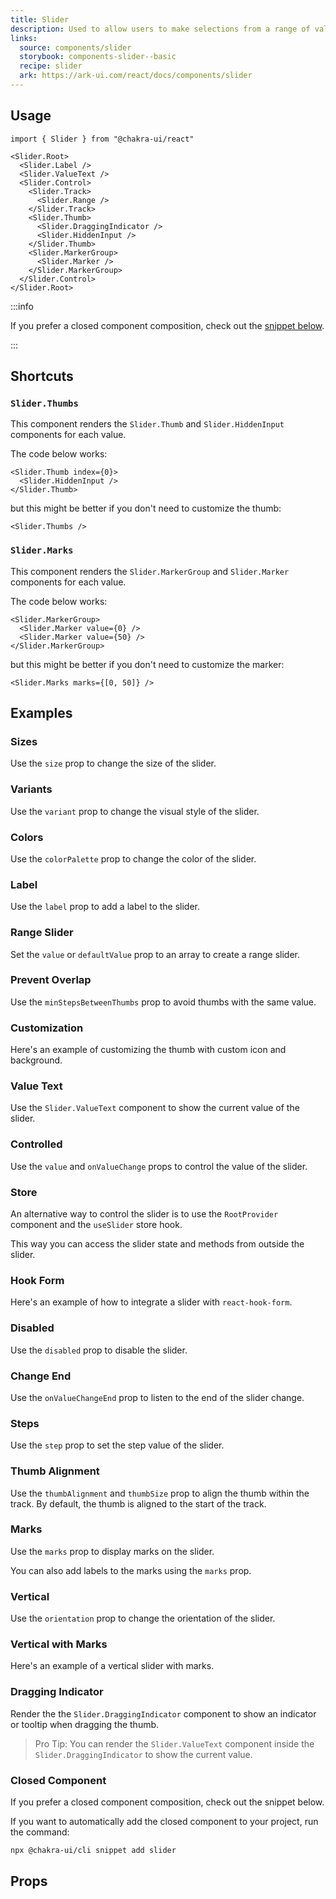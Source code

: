 ```yaml
---
title: Slider
description: Used to allow users to make selections from a range of values.
links:
  source: components/slider
  storybook: components-slider--basic
  recipe: slider
  ark: https://ark-ui.com/react/docs/components/slider
---
```


<ExampleTabs name="slider-basic" />

## Usage

```tsx
import { Slider } from "@chakra-ui/react"
```

```tsx
<Slider.Root>
  <Slider.Label />
  <Slider.ValueText />
  <Slider.Control>
    <Slider.Track>
      <Slider.Range />
    </Slider.Track>
    <Slider.Thumb>
      <Slider.DraggingIndicator />
      <Slider.HiddenInput />
    </Slider.Thumb>
    <Slider.MarkerGroup>
      <Slider.Marker />
    </Slider.MarkerGroup>
  </Slider.Control>
</Slider.Root>
```

:::info

If you prefer a closed component composition, check out the
[snippet below](#closed-component).

:::

## Shortcuts

### `Slider.Thumbs`

This component renders the `Slider.Thumb` and `Slider.HiddenInput` components
for each value.

The code below works:

```tsx
<Slider.Thumb index={0}>
  <Slider.HiddenInput />
</Slider.Thumb>
```

but this might be better if you don't need to customize the thumb:

```tsx
<Slider.Thumbs />
```

### `Slider.Marks`

This component renders the `Slider.MarkerGroup` and `Slider.Marker` components
for each value.

The code below works:

```tsx
<Slider.MarkerGroup>
  <Slider.Marker value={0} />
  <Slider.Marker value={50} />
</Slider.MarkerGroup>
```

but this might be better if you don't need to customize the marker:

```tsx
<Slider.Marks marks={[0, 50]} />
```

## Examples

### Sizes

Use the `size` prop to change the size of the slider.

<ExampleTabs name="slider-with-sizes" />

### Variants

Use the `variant` prop to change the visual style of the slider.

<ExampleTabs name="slider-with-variants" />

### Colors

Use the `colorPalette` prop to change the color of the slider.

<ExampleTabs name="slider-with-colors" />

### Label

Use the `label` prop to add a label to the slider.

<ExampleTabs name="slider-with-label" />

### Range Slider

Set the `value` or `defaultValue` prop to an array to create a range slider.

<ExampleTabs name="slider-with-multiple-thumbs" />

### Prevent Overlap

Use the `minStepsBetweenThumbs` prop to avoid thumbs with the same value.

<ExampleTabs name="slider-prevent-overlap" />

### Customization

Here's an example of customizing the thumb with custom icon and background.

<ExampleTabs name="slider-customization" />

### Value Text

Use the `Slider.ValueText` component to show the current value of the slider.

<ExampleTabs name="slider-with-value-text" />

### Controlled

Use the `value` and `onValueChange` props to control the value of the slider.

<ExampleTabs name="slider-controlled" />

### Store

An alternative way to control the slider is to use the `RootProvider` component
and the `useSlider` store hook.

This way you can access the slider state and methods from outside the slider.

<ExampleTabs name="slider-with-store" />

### Hook Form

Here's an example of how to integrate a slider with `react-hook-form`.

<ExampleTabs name="slider-with-hook-form" />

### Disabled

Use the `disabled` prop to disable the slider.

<ExampleTabs name="slider-disabled" />

### Change End

Use the `onValueChangeEnd` prop to listen to the end of the slider change.

<ExampleTabs name="slider-change-end" />

### Steps

Use the `step` prop to set the step value of the slider.

<ExampleTabs name="slider-with-step" />

### Thumb Alignment

Use the `thumbAlignment` and `thumbSize` prop to align the thumb within the
track. By default, the thumb is aligned to the start of the track.

<ExampleTabs name="slider-with-thumb-alignment" />

### Marks

Use the `marks` prop to display marks on the slider.

<ExampleTabs name="slider-with-marks" />

You can also add labels to the marks using the `marks` prop.

<ExampleTabs name="slider-with-marks-and-label" />

### Vertical

Use the `orientation` prop to change the orientation of the slider.

<ExampleTabs name="slider-vertical" />

### Vertical with Marks

Here's an example of a vertical slider with marks.

<ExampleTabs name="slider-with-marks-vertical" />

### Dragging Indicator

Render the the `Slider.DraggingIndicator` component to show an indicator or
tooltip when dragging the thumb.

> Pro Tip: You can render the `Slider.ValueText` component inside the
> `Slider.DraggingIndicator` to show the current value.

<ExampleTabs name="slider-with-dragging-indicator" />

### Closed Component

If you prefer a closed component composition, check out the snippet below.

<ExampleCode name="slider-closed-component" />

If you want to automatically add the closed component to your project, run the
command:

```bash
npx @chakra-ui/cli snippet add slider
```

## Props

<PropTable component="Slider" part="Root" />
